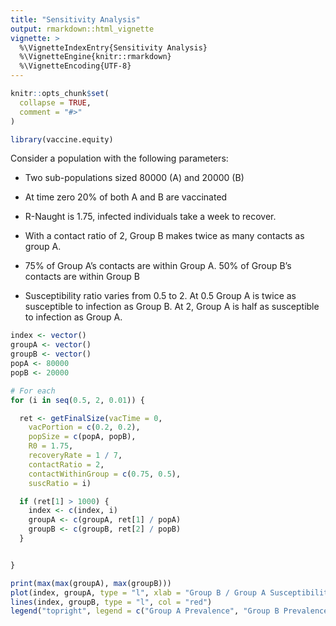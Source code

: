 ```yaml
---
title: "Sensitivity Analysis"
output: rmarkdown::html_vignette
vignette: >
  %\VignetteIndexEntry{Sensitivity Analysis}
  %\VignetteEngine{knitr::rmarkdown}
  %\VignetteEncoding{UTF-8}
---
```


```r
knitr::opts_chunk$set(
  collapse = TRUE,
  comment = "#>"
)
```

```r
library(vaccine.equity)
```

Consider a population with the following parameters:

-   Two sub-populations sized 80000 (A) and 20000 (B)

-   At time zero 20% of both A and B are vaccinated

-   R-Naught is 1.75, infected individuals take a week to recover.

-   With a contact ratio of 2, Group B makes twice as many contacts as group A.

-   75% of Group A's contacts are within Group A. 50% of Group B's contacts are within Group B

-   Susceptibility ratio varies from 0.5 to 2. At 0.5 Group A is twice as susceptible to infection as Group B. At 2, Group A is half as susceptible to infection as Group A.

```r
index <- vector()
groupA <- vector()
groupB <- vector()
popA <- 80000
popB <- 20000

# For each
for (i in seq(0.5, 2, 0.01)) {

  ret <- getFinalSize(vacTime = 0,
    vacPortion = c(0.2, 0.2),
    popSize = c(popA, popB),
    R0 = 1.75,
    recoveryRate = 1 / 7,
    contactRatio = 2,
    contactWithinGroup = c(0.75, 0.5),
    suscRatio = i)

  if (ret[1] > 1000) {
    index <- c(index, i)
    groupA <- c(groupA, ret[1] / popA)
    groupB <- c(groupB, ret[2] / popB)
  }


}

print(max(max(groupA), max(groupB)))
plot(index, groupA, type = "l", xlab = "Group B / Group A Susceptibility Ratio", ylab = "Infection Prevalence", ylim = c(0, max(max(groupA), max(groupB))))
lines(index, groupB, type = "l", col = "red")
legend("topright", legend = c("Group A Prevalence", "Group B Prevalence"), col = c("black", "red"), lty = 1)
```
